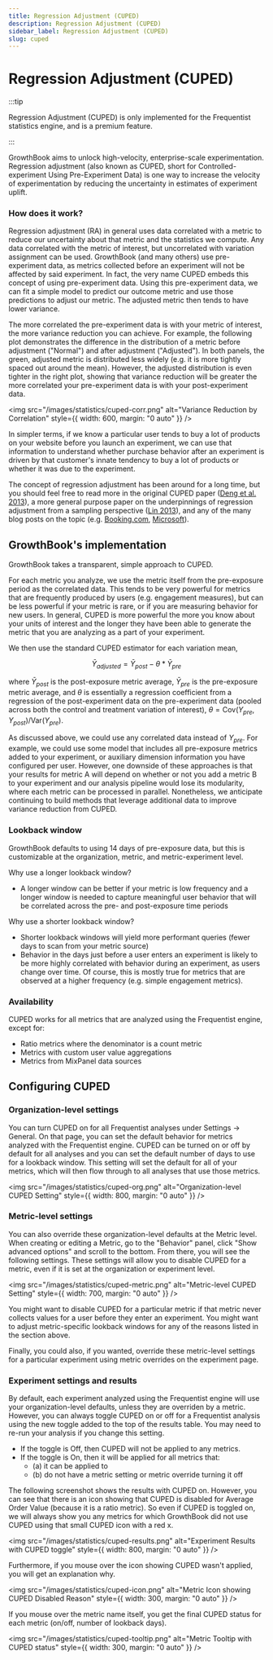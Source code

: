 ```yaml
---
title: Regression Adjustment (CUPED)
description: Regression Adjustment (CUPED)
sidebar_label: Regression Adjustment (CUPED)
slug: cuped
---
```


# Regression Adjustment (CUPED)

:::tip

Regression Adjustment (CUPED) is only implemented for the Frequentist statistics engine, and is a premium feature.

:::

GrowthBook aims to unlock high-velocity, enterprise-scale experimentation. Regression adjustment (also known as CUPED, short for Controlled-experiment Using Pre-Experiment Data) is one way to increase the velocity of experimentation by reducing the uncertainty in estimates of experiment uplift.

### How does it work?

Regression adjustment (RA) in general uses data correlated with a metric to reduce our uncertainty about that metric and the statistics we compute. Any data correlated with the metric of interest, but uncorrelated with variation assignment can be used. GrowthBook (and many others) use pre-experiment data, as metrics collected before an experiment will not be affected by said experiment. In fact, the very name CUPED embeds this concept of using pre-experiment data. Using this pre-experiment data, we can fit a simple model to predict our outcome metric and use those predictions to adjust our metric. The adjusted metric then tends to have lower variance.

The more correlated the pre-experiment data is with your metric of interest, the more variance reduction you can achieve. For example, the following plot demonstrates the difference in the distribution of a metric before adjustment ("Normal") and after adjustment ("Adjusted"). In both panels, the green, adjusted metric is distributed less widely (e.g. it is more tightly spaced out around the mean). However, the adjusted distribution is even tighter in the right plot, showing that variance reduction will be greater the more correlated your pre-experiment data is with your post-experiment data.

<img
  src="/images/statistics/cuped-corr.png"
  alt="Variance Reduction by Correlation"
  style={{ width: 600, margin: "0 auto" }}
/>

In simpler terms, if we know a particular user tends to buy a lot of products on your website before you launch an experiment, we can use that information to understand whether purchase behavior after an experiment is driven by that customer's innate tendency to buy a lot of products or whether it was due to the experiment.

The concept of regression adjustment has been around for a long time, but you should feel free to read more in the original CUPED paper ([Deng et al. 2013](https://exp-platform.com/Documents/2013-02-CUPED-ImprovingSensitivityOfControlledExperiments.pdf)), a more general purpose paper on the underpinnings of regression adjustment from a sampling perspective ([Lin 2013](https://projecteuclid.org/journals/annals-of-applied-statistics/volume-7/issue-1/Agnostic-notes-on-regression-adjustments-to-experimental-data--Reexamining/10.1214/12-AOAS583.full)), and any of the many blog posts on the topic (e.g. [Booking.com](https://booking.ai/how-booking-com-increases-the-power-of-online-experiments-with-cuped-995d186fff1d), [Microsoft](https://www.microsoft.com/en-us/research/group/experimentation-platform-exp/articles/deep-dive-into-variance-reduction/)).

## GrowthBook's implementation

GrowthBook takes a transparent, simple approach to CUPED.

For each metric you analyze, we use the metric itself from the pre-exposure period as the correlated data. This tends to be very powerful for metrics that are frequently produced by users (e.g. engagement measures), but can be less powerful if your metric is rare, or if you are measuring behavior for new users. In general, CUPED is more powerful the more you know about your units of interest and the longer they have been able to generate the metric that you are analyzing as a part of your experiment.

We then use the standard CUPED estimator for each variation mean,

$$
\bar{Y}_{adjusted} = \bar{Y}_{post} - \theta * \bar{Y}_{pre}
$$

where $\bar{Y}_{post}$ is the post-exposure metric average, $\bar{Y}_{pre}$ is the pre-exposure metric average, and $\theta$ is essentially a regression coefficient from a regression of the post-experiment data on the pre-experiment data (pooled across both the control and treatment variation of interest), $\theta = \text{Cov}(Y_{pre}, Y_{post}) / \text{Var}(Y_{pre})$.

As discussed above, we could use any correlated data instead of $Y_{pre}$. For example, we could use some model that includes all pre-exposure metrics added to your experiment, or auxiliary dimension information you have configured per user. However, one downside of these approaches is that your results for metric A will depend on whether or not you add a metric B to your experiment and our analysis pipeline would lose its modularity, where each metric can be processed in parallel. Nonetheless, we anticipate continuing to build methods that leverage additional data to improve variance reduction from CUPED.

### Lookback window

GrowthBook defaults to using 14 days of pre-exposure data, but this is customizable at the organization, metric, and metric-experiment level.

Why use a longer lookback window?

- A longer window can be better if your metric is low frequency and a longer window is needed to capture meaningful user behavior that will be correlated across the pre- and post-exposure time periods

Why use a shorter lookback window?

- Shorter lookback windows will yield more performant queries (fewer days to scan from your metric source)
- Behavior in the days just before a user enters an experiment is likely to be more highly correlated with behavior during an experiment, as users change over time. Of course, this is mostly true for metrics that are observed at a higher frequency (e.g. simple engagement metrics).

### Availability

CUPED works for all metrics that are analyzed using the Frequentist engine, except for:

- Ratio metrics where the denominator is a count metric
- Metrics with custom user value aggregations
- Metrics from MixPanel data sources

## Configuring CUPED

### Organization-level settings

You can turn CUPED on for all Frequentist analyses under Settings -> General. On that page, you can set the default behavior for metrics analyzed with the Frequentist engine. CUPED can be turned on or off by default for all analyses and you can set the default number of days to use for a lookback window. This setting will set the default for all of your metrics, which will then flow through to all analyses that use those metrics.

<img
  src="/images/statistics/cuped-org.png"
  alt="Organization-level CUPED Setting"
  style={{ width: 800, margin: "0 auto" }}
/>

### Metric-level settings

You can also override these organization-level defaults at the Metric level. When creating or editing a Metric, go to the "Behavior" panel, click "Show advanced options" and scroll to the bottom. From there, you will see the following settings. These settings will allow you to disable CUPED for a metric, even if it is set at the organization or experiment level.

<img
  src="/images/statistics/cuped-metric.png"
  alt="Metric-level CUPED Setting"
  style={{ width: 700, margin: "0 auto" }}
/>

You might want to disable CUPED for a particular metric if that metric never collects values for a user before they enter an experiment. You might want to adjust metric-specific lookback windows for any of the reasons listed in the section above.

Finally, you could also, if you wanted, override these metric-level settings for a particular experiment using metric overrides on the experiment page.

### Experiment settings and results

By default, each experiment analyzed using the Frequentist engine will use your organization-level defaults, unless they are overriden by a metric. However, you can always toggle CUPED on or off for a Frequentist analysis using the new toggle added to the top of the results table. You may need to re-run your analysis if you change this setting.

- If the toggle is Off, then CUPED will not be applied to any metrics.
- If the toggle is On, then it will be applied for all metrics that:
  - (a) it can be applied to
  - (b) do not have a metric setting or metric override turning it off

The following screenshot shows the results with CUPED on. However, you can see that there is an icon showing that CUPED is disabled for Average Order Value (because it is a ratio metric). So even if CUPED is toggled on, we will always show you any metrics for which GrowthBook did not use CUPED using that small CUPED icon with a red x.

<img
  src="/images/statistics/cuped-results.png"
  alt="Experiment Results with CUPED toggle"
  style={{ width: 800, margin: "0 auto" }}
/>

Furthermore, if you mouse over the icon showing CUPED wasn't applied, you will get an explanation why.

<img
  src="/images/statistics/cuped-icon.png"
  alt="Metric Icon showing CUPED Disabled Reason"
  style={{ width: 300, margin: "0 auto" }}
/>

If you mouse over the metric name itself, you get the final CUPED status for each metric (on/off, number of lookback days).

<img
  src="/images/statistics/cuped-tooltip.png"
  alt="Metric Tooltip with CUPED status"
  style={{ width: 300, margin: "0 auto" }}
/>
